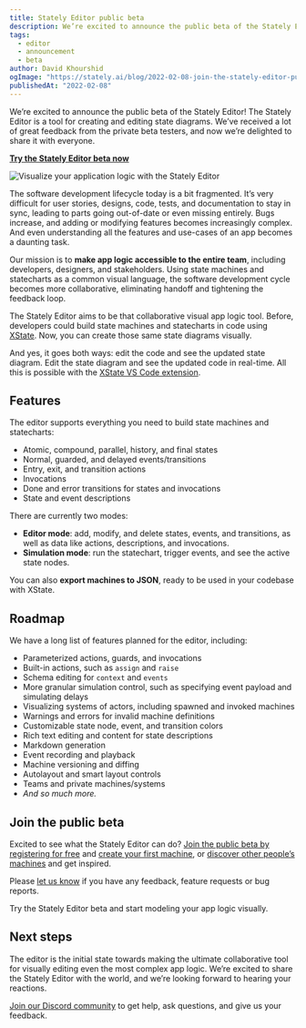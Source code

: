 ```yaml
---
title: Stately Editor public beta
description: We’re excited to announce the public beta of the Stately Editor! The Stately Editor is a tool for creating and editing state diagrams. We’ve received a lot of great feedback from the private beta testers, and now we’re delighted to share it with everyone.
tags:
  - editor
  - announcement
  - beta
author: David Khourshid
ogImage: "https://stately.ai/blog/2022-02-08-join-the-stately-editor-public-beta.png"
publishedAt: "2022-02-08"
---
```


We’re excited to announce the public beta of the Stately Editor! The Stately Editor is a tool for creating and editing state diagrams. We’ve received a lot of great feedback from the private beta testers, and now we’re delighted to share it with everyone.

**[Try the Stately Editor beta now](https://stately.ai/editor?source=blog)**

![Visualize your application logic with the Stately Editor](./images/stately-editor-public-beta.png)

The software development lifecycle today is a bit fragmented. It’s very difficult for user stories, designs, code, tests, and documentation to stay in sync, leading to parts going out-of-date or even missing entirely. Bugs increase, and adding or modifying features becomes increasingly complex. And even understanding all the features and use-cases of an app becomes a daunting task.

Our mission is to **make app logic accessible to the entire team**, including developers, designers, and stakeholders. Using state machines and statecharts as a common visual language, the software development cycle becomes more collaborative, eliminating handoff and tightening the feedback loop.

The Stately Editor aims to be that collaborative visual app logic tool. Before, developers could build state machines and statecharts in code using [XState](https://github.com/statelyai/xstate). Now, you can create those same state diagrams visually.

And yes, it goes both ways: edit the code and see the updated state diagram. Edit the state diagram and see the updated code in real-time. All this is possible with the [XState VS Code extension](https://marketplace.visualstudio.com/items?itemName=statelyai.stately-vscode).

## Features

The editor supports everything you need to build state machines and statecharts:

- Atomic, compound, parallel, history, and final states
- Normal, guarded, and delayed events/transitions
- Entry, exit, and transition actions
- Invocations
- Done and error transitions for states and invocations
- State and event descriptions

There are currently two modes:

- **Editor mode**: add, modify, and delete states, events, and transitions, as well as data like actions, descriptions, and invocations.
- **Simulation mode**: run the statechart, trigger events, and see the active state nodes.

You can also **export machines to JSON**, ready to be used in your codebase with XState.

## Roadmap

We have a long list of features planned for the editor, including:

- Parameterized actions, guards, and invocations
- Built-in actions, such as `assign` and `raise`
- Schema editing for `context` and `events`
- More granular simulation control, such as specifying event payload and simulating delays
- Visualizing systems of actors, including spawned and invoked machines
- Warnings and errors for invalid machine definitions
- Customizable state node, event, and transition colors
- Rich text editing and content for state descriptions
- Markdown generation
- Event recording and playback
- Machine versioning and diffing
- Autolayout and smart layout controls
- Teams and private machines/systems
- _And so much more._

## Join the public beta

Excited to see what the Stately Editor can do? [Join the public beta by registering for free](https://stately.ai/registry?source=blog) and [create your first machine](https://stately.ai/editor?source=blog), or [discover other people’s machines](https://stately.ai/registry/discover?source=blog) and get inspired.

Please [let us know](https://github.com/statelyai/editor-feedback/issues/new) if you have any feedback, feature requests or bug reports.

<Announcement cta="Try the beta" href="https://stately.ai/editor?source=blog">
  Try the Stately Editor beta and start modeling your app logic visually.
</Announcement>

## Next steps

The editor is the initial state towards making the ultimate collaborative tool for visually editing even the most complex app logic. We’re excited to share the Stately Editor with the world, and we’re looking forward to hearing your reactions.

[Join our Discord community](https://discord.gg/xstate) to get help, ask questions, and give us your feedback.
